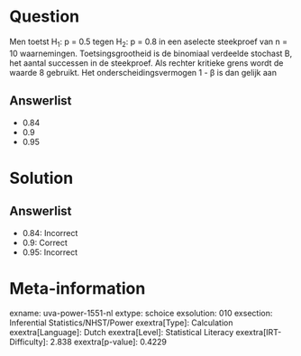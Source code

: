 Question
========

Men toetst H~1~: p = 0.5 tegen H~2~: p = 0.8 in een aselecte steekproef
van n = 10 waarnemingen. Toetsingsgrootheid is de binomiaal verdeelde
stochast B, het aantal successen in de steekproef. Als rechter kritieke
grens wordt de waarde 8 gebruikt. Het onderscheidingsvermogen 1 - β is
dan gelijk aan

Answerlist
----------

* 0.84
* 0.9
* 0.95

Solution
========

Answerlist
----------

* 0.84: Incorrect
* 0.9: Correct
* 0.95: Incorrect

Meta-information
================
exname: uva-power-1551-nl
extype: schoice
exsolution: 010
exsection: Inferential Statistics/NHST/Power
exextra[Type]: Calculation
exextra[Language]: Dutch
exextra[Level]: Statistical Literacy
exextra[IRT-Difficulty]: 2.838
exextra[p-value]: 0.4229
